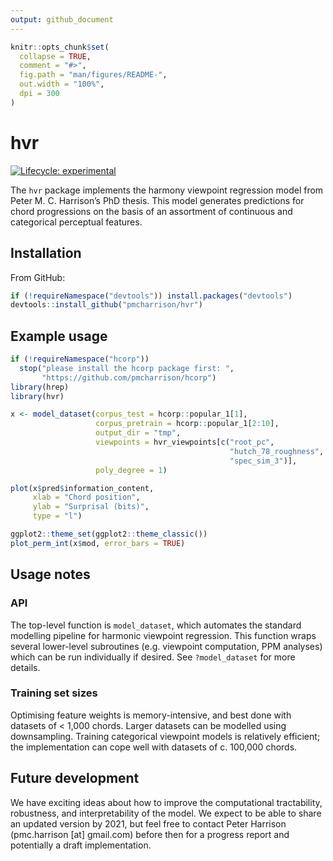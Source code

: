 ```yaml
---
output: github_document
---
```


<!-- README.md is generated from README.Rmd. Please edit that file -->

```r
knitr::opts_chunk$set(
  collapse = TRUE,
  comment = "#>",
  fig.path = "man/figures/README-",
  out.width = "100%",
  dpi = 300
)
```
# hvr

<!-- badges: start -->
[![Lifecycle: experimental](https://img.shields.io/badge/lifecycle-experimental-orange.svg)](https://www.tidyverse.org/lifecycle/#experimental)
<!-- badges: end -->

The `hvr` package implements the harmony viewpoint regression model
from Peter M. C. Harrison's PhD thesis.
This model generates predictions for chord progressions on the basis of
an assortment of continuous and categorical perceptual features.

## Installation

From GitHub:

```r 
if (!requireNamespace("devtools")) install.packages("devtools")
devtools::install_github("pmcharrison/hvr")
```

## Example usage

```r
if (!requireNamespace("hcorp"))
  stop("please install the hcorp package first: ", 
       "https://github.com/pmcharrison/hcorp")
library(hrep)
library(hvr)
```

```r
x <- model_dataset(corpus_test = hcorp::popular_1[1],
                   corpus_pretrain = hcorp::popular_1[2:10],
                   output_dir = "tmp", 
                   viewpoints = hvr_viewpoints[c("root_pc", 
                                                 "hutch_78_roughness",
                                                 "spec_sim_3")],
                   poly_degree = 1)
```

```r
plot(x$pred$information_content,
     xlab = "Chord position",
     ylab = "Surprisal (bits)",
     type = "l")

```

```r
ggplot2::theme_set(ggplot2::theme_classic())
plot_perm_int(x$mod, error_bars = TRUE)
```

## Usage notes

### API

The top-level function is `model_dataset`, which automates the 
standard modelling pipeline for harmonic viewpoint regression.
This function wraps several lower-level subroutines
(e.g. viewpoint computation, PPM analyses)
which can be run individually if desired. 
See `?model_dataset` for more details.

### Training set sizes

Optimising feature weights is memory-intensive, and best done with
datasets of < 1,000 chords. Larger datasets can be modelled using
downsampling. 
Training categorical viewpoint models is relatively efficient;
the implementation can cope well with datasets of c. 100,000 chords.

## Future development

We have exciting ideas about how to improve the computational tractability,
robustness, and interpretability of the model.
We expect to be able to share an updated version by 2021,
but feel free to contact Peter Harrison
(pmc.harrison [at] gmail.com) before then for a progress report
and potentially a draft implementation.
